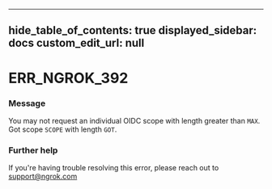 
---
hide_table_of_contents: true
displayed_sidebar: docs
custom_edit_url: null
---


# ERR_NGROK_392

### Message
You may not request an individual OIDC scope with length greater than `MAX`. Got scope `SCOPE` with length `GOT`.

### Further help
If you're having trouble resolving this error, please reach out to [support@ngrok.com](mailto:support@ngrok.com?subject=Help%20with%20ERR_NGROK_392)


<ErrorDetails error='err_ngrok_392' />
